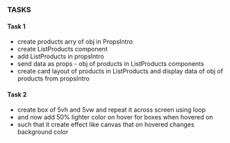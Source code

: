 ### TASKS

#### Task 1
- create products arry of obj in PropsIntro
- create ListProducts component
- add ListProducts in propsIntro
- send data as props - obj of products in ListProducts components
- create card layout of products in ListProducts and display data of obj of products from propsIntro

#### Task 2
- create box of 5vh and 5vw and repeat it across screen using loop
- and now add 50% lighter color on hover for boxes when hovered on
- such that it create effect like canvas that on hovered changes background color 